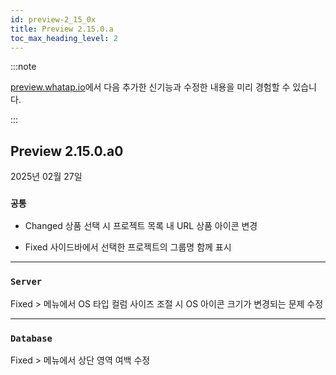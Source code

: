 ```yaml
---
id: preview-2_15_0x
title: Preview 2.15.0.a
toc_max_heading_level: 2
---
```


<head>
<meta name="robots" content="noindex, nofollow"/>
</head>

:::note

[preview.whatap.io](https://preview.whatap.io)에서 다음 추가한 신기능과 수정한 내용을 미리 경험할 수 있습니다. 

:::

## Preview 2.15.0.a0

2025년 02월 27일

<div class='indentTab'>

### `공통`

- <Status priority='1'>Changed</Status> 상품 선택 시 프로젝트 목록 내 URL 상품 아이콘 변경

- <Status priority='0'>Fixed</Status> 사이드바에서 선택한 프로젝트의 그룹명 함께 표시

---

### `Server`

<Status priority='0'>Fixed</Status> <Cmdname sid="side_serverList" className="uitext" /> &gt; <Cmdname sid="side_serverInventory" className="uitext" /> 메뉴에서 OS 타입 컬럼 사이즈 조절 시 OS 아이콘 크기가 변경되는 문제 수정

---

### `Database`

<Status priority='0'>Fixed</Status> <Cmdname sid="side_dashboard" className="uitext" /> &gt; <Cmdname sid="side_multiInstance" className="uitext" /> 메뉴에서 상단 영역 여백 수정 


</div>